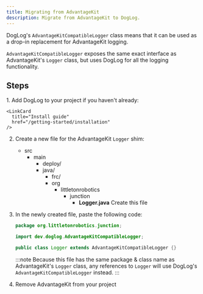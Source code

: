 ```yaml
---
title: Migrating from AdvantageKit
description: Migrate from AdvantageKit to DogLog.
---
```



DogLog's `AdvantageKitCompatibleLogger` class means that it can be used as a drop-in replacement for AdvantageKit logging.

`AdvantageKitCompatibleLogger` exposes the same exact interface as AdvantageKit's `Logger` class, but uses DogLog for all the logging functionality.

## Steps

<Steps>
1. Add DogLog to your project if you haven't already:

    <LinkCard
      title="Install guide"
      href="/getting-started/installation"
    />

2. Create a new file for the AdvantageKit `Logger` shim:

   <FileTree>

   - src
     - main
       - deploy/
       - java/
         - frc/
         - org
           - littletonrobotics
             - junction
               - **Logger.java** Create this file

    </FileTree>

3. In the newly created file, paste the following code:

   ```java title="src/main/java/org/littletonrobotics/junction/Logger.java"
   package org.littletonrobotics.junction;

   import dev.doglog.AdvantageKitCompatibleLogger;

   public class Logger extends AdvantageKitCompatibleLogger {}
   ```

   :::note
   Because this file has the same package & class name as AdvantageKit's `Logger` class, any references to `Logger` will use DogLog's `AdvantageKitCompatibleLogger` instead.
   :::

4. Remove AdvantageKit from your project

</Steps>
